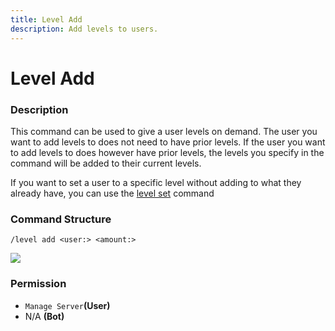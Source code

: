 ```yaml
---
title: Level Add
description: Add levels to users.
---
```


# Level Add
### Description

This command can be used to give a user levels on demand. The user you want to add levels to does not need to have prior levels. If the user you want to add levels to does however have prior levels, the levels you specify in the command will be added to their current levels.

If you want to set a user to a specific level without adding to what they already have, you can use the [level set](level-set.md) command

### Command Structure

```
/level add <user:> <amount:>
```

![](https://i.imgur.com/a9Or7Sl.png)

### **Permission**

* `Manage Server`**(User)**
* N/A **(Bot)**
